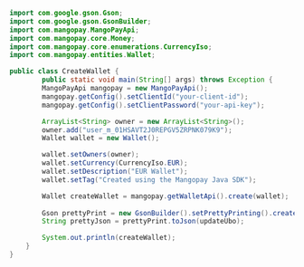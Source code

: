   
```java Java  
import com.google.gson.Gson;
import com.google.gson.GsonBuilder;
import com.mangopay.MangoPayApi;
import com.mangopay.core.Money;
import com.mangopay.core.enumerations.CurrencyIso;
import com.mangopay.entities.Wallet;

public class CreateWallet {
        public static void main(String[] args) throws Exception {
        MangoPayApi mangopay = new MangoPayApi();
        mangopay.getConfig().setClientId("your-client-id");
        mangopay.getConfig().setClientPassword("your-api-key");

        ArrayList<String> owner = new ArrayList<String>();
        owner.add("user_m_01HSAVT2J0REPGV5ZRPNK079K9");
        Wallet wallet = new Wallet();

        wallet.setOwners(owner);
        wallet.setCurrency(CurrencyIso.EUR);
        wallet.setDescription("EUR Wallet");
        wallet.setTag("Created using the Mangopay Java SDK"); 

        Wallet createWallet = mangopay.getWalletApi().create(wallet);
        
        Gson prettyPrint = new GsonBuilder().setPrettyPrinting().create();
        String prettyJson = prettyPrint.toJson(updateUbo);

        System.out.println(createWallet);
    }
}
```